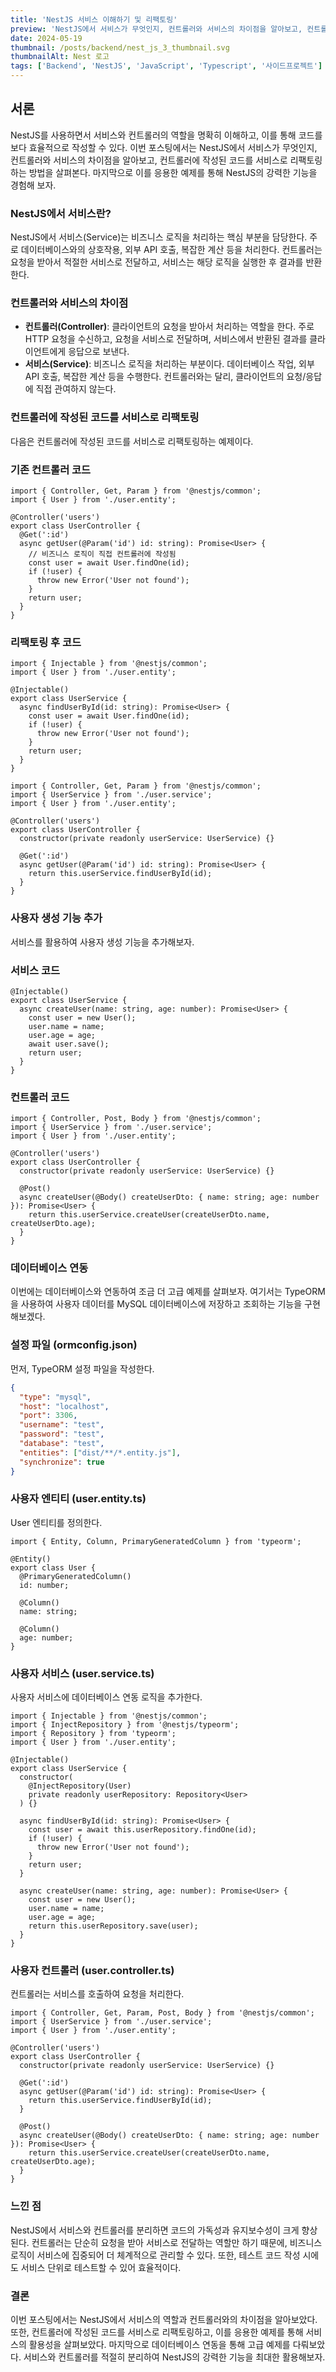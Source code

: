 ```yaml
---
title: 'NestJS 서비스 이해하기 및 리팩토링'
preview: 'NestJS에서 서비스가 무엇인지, 컨트롤러와 서비스의 차이점을 알아보고, 컨트롤러에 작성된 코드를 서비스로 리팩토링하는 방법을 살펴보자.'
date: 2024-05-19
thumbnail: /posts/backend/nest_js_3_thumbnail.svg
thumbnailAlt: Nest 로고
tags: ['Backend', 'NestJS', 'JavaScript', 'Typescript', '사이드프로젝트']
---
```


## 서론

NestJS를 사용하면서 서비스와 컨트롤러의 역할을 명확히 이해하고, 이를 통해 코드를 보다 효율적으로 작성할 수 있다. 이번 포스팅에서는 NestJS에서 서비스가 무엇인지, 컨트롤러와 서비스의 차이점을 알아보고, 컨트롤러에 작성된 코드를 서비스로 리팩토링하는 방법을 살펴본다. 마지막으로 이를 응용한 예제를 통해 NestJS의 강력한 기능을 경험해 보자.

### NestJS에서 서비스란?

NestJS에서 서비스(Service)는 비즈니스 로직을 처리하는 핵심 부분을 담당한다. 주로 데이터베이스와의 상호작용, 외부 API 호출, 복잡한 계산 등을 처리한다. 컨트롤러는 요청을 받아서 적절한 서비스로 전달하고, 서비스는 해당 로직을 실행한 후 결과를 반환한다.

### 컨트롤러와 서비스의 차이점

- **컨트롤러(Controller)**: 클라이언트의 요청을 받아서 처리하는 역할을 한다. 주로 HTTP 요청을 수신하고, 요청을 서비스로 전달하며, 서비스에서 반환된 결과를 클라이언트에게 응답으로 보낸다.
- **서비스(Service)**: 비즈니스 로직을 처리하는 부분이다. 데이터베이스 작업, 외부 API 호출, 복잡한 계산 등을 수행한다. 컨트롤러와는 달리, 클라이언트의 요청/응답에 직접 관여하지 않는다.

### 컨트롤러에 작성된 코드를 서비스로 리팩토링

다음은 컨트롤러에 작성된 코드를 서비스로 리팩토링하는 예제이다.

### 기존 컨트롤러 코드

```tsx
import { Controller, Get, Param } from '@nestjs/common';
import { User } from './user.entity';

@Controller('users')
export class UserController {
  @Get(':id')
  async getUser(@Param('id') id: string): Promise<User> {
    // 비즈니스 로직이 직접 컨트롤러에 작성됨
    const user = await User.findOne(id);
    if (!user) {
      throw new Error('User not found');
    }
    return user;
  }
}
```

### 리팩토링 후 코드

```tsx
import { Injectable } from '@nestjs/common';
import { User } from './user.entity';

@Injectable()
export class UserService {
  async findUserById(id: string): Promise<User> {
    const user = await User.findOne(id);
    if (!user) {
      throw new Error('User not found');
    }
    return user;
  }
}
```

```tsx
import { Controller, Get, Param } from '@nestjs/common';
import { UserService } from './user.service';
import { User } from './user.entity';

@Controller('users')
export class UserController {
  constructor(private readonly userService: UserService) {}

  @Get(':id')
  async getUser(@Param('id') id: string): Promise<User> {
    return this.userService.findUserById(id);
  }
}
```

### 사용자 생성 기능 추가

서비스를 활용하여 사용자 생성 기능을 추가해보자.

### 서비스 코드

```tsx
@Injectable()
export class UserService {
  async createUser(name: string, age: number): Promise<User> {
    const user = new User();
    user.name = name;
    user.age = age;
    await user.save();
    return user;
  }
}
```

### 컨트롤러 코드

```tsx
import { Controller, Post, Body } from '@nestjs/common';
import { UserService } from './user.service';
import { User } from './user.entity';

@Controller('users')
export class UserController {
  constructor(private readonly userService: UserService) {}

  @Post()
  async createUser(@Body() createUserDto: { name: string; age: number }): Promise<User> {
    return this.userService.createUser(createUserDto.name, createUserDto.age);
  }
}
```

### 데이터베이스 연동

이번에는 데이터베이스와 연동하여 조금 더 고급 예제를 살펴보자. 여기서는 TypeORM을 사용하여 사용자 데이터를 MySQL 데이터베이스에 저장하고 조회하는 기능을 구현해보겠다.

### 설정 파일 (ormconfig.json)

먼저, TypeORM 설정 파일을 작성한다.

```json
{
  "type": "mysql",
  "host": "localhost",
  "port": 3306,
  "username": "test",
  "password": "test",
  "database": "test",
  "entities": ["dist/**/*.entity.js"],
  "synchronize": true
}
```

### 사용자 엔티티 (user.entity.ts)

User 엔티티를 정의한다.

```tsx
import { Entity, Column, PrimaryGeneratedColumn } from 'typeorm';

@Entity()
export class User {
  @PrimaryGeneratedColumn()
  id: number;

  @Column()
  name: string;

  @Column()
  age: number;
}
```

### 사용자 서비스 (user.service.ts)

사용자 서비스에 데이터베이스 연동 로직을 추가한다.

```tsx
import { Injectable } from '@nestjs/common';
import { InjectRepository } from '@nestjs/typeorm';
import { Repository } from 'typeorm';
import { User } from './user.entity';

@Injectable()
export class UserService {
  constructor(
    @InjectRepository(User)
    private readonly userRepository: Repository<User>
  ) {}

  async findUserById(id: string): Promise<User> {
    const user = await this.userRepository.findOne(id);
    if (!user) {
      throw new Error('User not found');
    }
    return user;
  }

  async createUser(name: string, age: number): Promise<User> {
    const user = new User();
    user.name = name;
    user.age = age;
    return this.userRepository.save(user);
  }
}
```

### 사용자 컨트롤러 (user.controller.ts)

컨트롤러는 서비스를 호출하여 요청을 처리한다.

```tsx
import { Controller, Get, Param, Post, Body } from '@nestjs/common';
import { UserService } from './user.service';
import { User } from './user.entity';

@Controller('users')
export class UserController {
  constructor(private readonly userService: UserService) {}

  @Get(':id')
  async getUser(@Param('id') id: string): Promise<User> {
    return this.userService.findUserById(id);
  }

  @Post()
  async createUser(@Body() createUserDto: { name: string; age: number }): Promise<User> {
    return this.userService.createUser(createUserDto.name, createUserDto.age);
  }
}
```

### 느낀 점

NestJS에서 서비스와 컨트롤러를 분리하면 코드의 가독성과 유지보수성이 크게 향상된다. 컨트롤러는 단순히 요청을 받아 서비스로 전달하는 역할만 하기 때문에, 비즈니스 로직이 서비스에 집중되어 더 체계적으로 관리할 수 있다. 또한, 테스트 코드 작성 시에도 서비스 단위로 테스트할 수 있어 효율적이다.

### 결론

이번 포스팅에서는 NestJS에서 서비스의 역할과 컨트롤러와의 차이점을 알아보았다. 또한, 컨트롤러에 작성된 코드를 서비스로 리팩토링하고, 이를 응용한 예제를 통해 서비스의 활용성을 살펴보았다. 마지막으로 데이터베이스 연동을 통해 고급 예제를 다뤄보았다. 서비스와 컨트롤러를 적절히 분리하여 NestJS의 강력한 기능을 최대한 활용해보자.
